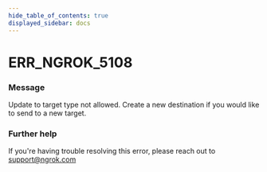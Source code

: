 ```yaml
---
hide_table_of_contents: true
displayed_sidebar: docs
---
```



# ERR_NGROK_5108

### Message

Update to target type not allowed. Create a new destination if you would like to send to a new target.

<ErrorDetails error="err_ngrok_5108" />

### Further help

If you're having trouble resolving this error, please reach out to [support@ngrok.com](mailto:support@ngrok.com?subject=Help%20with%20ERR_NGROK_5108)

